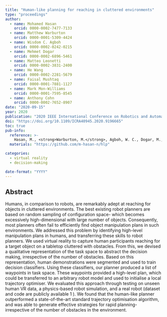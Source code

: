 ```yaml
---
title: "Human-like planning for reaching in cluttered environments"
type: "proceedings"
author: 
  - name: Mohamed Hasan
    orcid: 0000-0002-7477-7133
  - name: Matthew Warburton
    orcid: 0000-0001-5309-4424
  - name: Wisdom C. Agboh
    orcid: 0000-0002-0242-0215
  - name: Mehmet Dogar
    orcid: 0000-0002-6896-5461
  - name: Matteo Leonetti
    orcid: 0000-0002-3831-2400
  - name: He Wang
    orcid: 0000-0002-2281-5679
  - name: Faisal Mushtaq
    orcid: 0000-0001-7881-1127
  - name: Mark Mon-Williams
    orcid: 0000-0001-7595-8545
  - name: Anthony Cohn
    orcid: 0000-0002-7652-8907
date: "2020-09-15"
year: 2020
publication: "2020 IEEE International Conference on Robotics and Automation (ICRA)"
doi: "https://doi.org/10.1109/ICRA40945.2020.9196665"
toc: true
pub-info:
  reference: >-
    Hasan, M., <strong>Warburton, M.</strong>, Agboh, W. C., Dogar, M., Leonetti, M., Wang, H., Mushtaq, F., Mon-Williams, M. & Cohn, A. G. (2020). Human-like planning for reaching in cluttered environments. <em>2020 IEEE International Conference on Robotics and Automation (ICRA)</em> (pp. 7784-7790). IEEE. doi: <a href="https://doi.org/10.1109/ICRA40945.2020.9196665">10.1109/ICRA40945.2020.9196665</a>.
  materials: "https://github.com/m-hasan-n/hlp"

categories:
  - virtual reality
  - decision-making

date-format: "YYYY"
---
```


## Abstract

Humans, in comparison to robots, are remarkably adept at reaching for objects in cluttered environments. The best existing robot planners are based on random sampling of configuration space- which becomes excessively high-dimensional with large number of objects. Consequently, most planners often fail to efficiently find object manipulation plans in such environments. We addressed this problem by identifying high-level manipulation plans in humans, and transferring these skills to robot planners. We used virtual reality to capture human participants reaching for a target object on a tabletop cluttered with obstacles. From this, we devised a qualitative representation of the task space to abstract the decision making, irrespective of the number of obstacles. Based on this representation, human demonstrations were segmented and used to train decision classifiers. Using these classifiers, our planner produced a list of waypoints in task space. These waypoints provided a high-level plan, which could be transferred to an arbitrary robot model and used to initialise a local trajectory optimiser. We evaluated this approach through testing on unseen human VR data, a physics-based robot simulation, and a real robot (dataset and code are publicly available 1 ). We found that the human-like planner outperformed a state-of-the-art standard trajectory optimisation algorithm, and was able to generate effective strategies for rapid planning- irrespective of the number of obstacles in the environment.